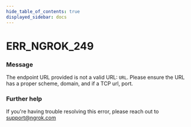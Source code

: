 ```yaml
---
hide_table_of_contents: true
displayed_sidebar: docs
---
```



# ERR_NGROK_249

### Message

The endpoint URL provided is not a valid URL: `URL`. Please ensure the URL has a proper scheme, domain, and if a TCP url, port.

<ErrorDetails error="err_ngrok_249" />

### Further help

If you're having trouble resolving this error, please reach out to [support@ngrok.com](mailto:support@ngrok.com?subject=Help%20with%20ERR_NGROK_249)
